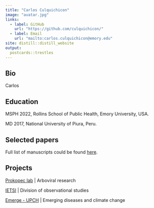 ```yaml
---
title: "Carlos Culquichicon"
image: "avatar.jpg"
links:
  - label: GitHub
    url: "https://github.com/culquichicon/"
  - label: Email
    url: "mailto:carlos.culquichicon@emory.edu"
site: distill::distill_website
output:
  postcards::trestles
---
```


## Bio

Carlos

## Education
MSPH 2022, Rollins School of Public Health, Emory University, USA.

MD 2017, National University of Piura, Peru.
	
## Selected papers
Full list of manuscripts could be found [here](https://www.ncbi.nlm.nih.gov/myncbi/1legs68s4hzAy/bibliography/public/).


## Projects
[Prokopec lab](https://www.prokopeclab.org/people2) | Arboviral research

[IETSI](http://www.essalud.gob.pe/ietsi/desarrll_invest.html) | Division of observational studies

[Emerge - UPCH](https://investigacion.cayetano.edu.pe/catalogo/saludintegral/emerge) | Emerging diseases and climate change
